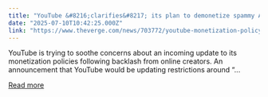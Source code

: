 ```yaml
---
title: "YouTube &#8216;clarifies&#8217; its plan to demonetize spammy AI slop"
date: "2025-07-10T10:42:25.000Z"
link: "https://www.theverge.com/news/703772/youtube-monetization-policy-update-ai-spam"
---
```


YouTube is trying to soothe concerns about an incoming update to its monetization policies following backlash from online creators. An announcement that YouTube would be updating restrictions around “...

[Read more](https://www.theverge.com/news/703772/youtube-monetization-policy-update-ai-spam)
